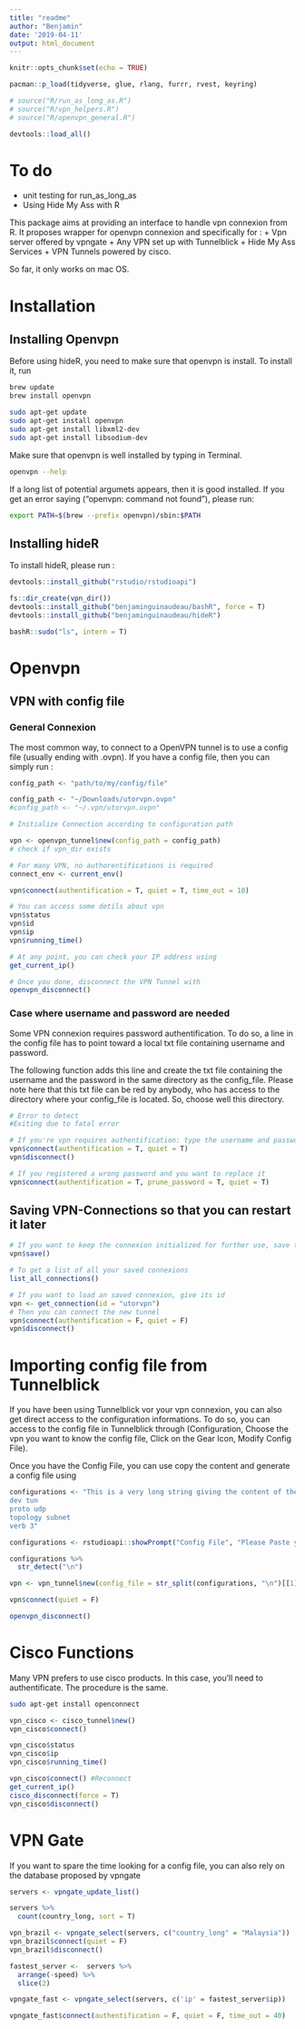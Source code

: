 ```yaml
---
title: "readme"
author: "Benjamin"
date: '2019-04-11'
output: html_document
---
```


```r
knitr::opts_chunk$set(echo = TRUE)

pacman::p_load(tidyverse, glue, rlang, furrr, rvest, keyring)

# source("R/run_as_long_as.R")
# source("R/vpn_helpers.R")
# source("R/openvpn_general.R")

devtools::load_all()

```

# To do
+ unit testing for run_as_long_as
+ Using Hide My Ass with R

This package aims at providing an interface to handle vpn connexion from R.
It proposes wrapper for openvpn connexion and specifically for : 
+ Vpn server offered by vpngate
+ Any VPN set up with Tunnelblick
+ Hide My Ass Services
+ VPN Tunnels powered by cisco. 

So far, it only works on mac OS. 

# Installation

## Installing Openvpn

Before using hideR, you need to make sure that openvpn is install. 
To install it, run

```bash
brew update
brew install openvpn
```

```bash
sudo apt-get update
sudo apt-get install openvpn
sudo apt-get install libxml2-dev
sudo apt-get install libsodium-dev
```


Make sure that openvpn is well installed by typing in Terminal.

```bash
openvpn --help

```

If a long list of potential argumets appears, then it is good installed. If you get an error saying ("openvpn: command not found"), please run: 

```bash
export PATH=$(brew --prefix openvpn)/sbin:$PATH
```

## Installing hideR

To install hideR, please run : 
```r
devtools::install_github("rstudio/rstudioapi")

fs::dir_create(vpn_dir())
devtools::install_github("benjaminguinaudeau/bashR", force = T)
devtools::install_github("benjaminguinaudeau/hideR")

bashR::sudo("ls", intern = T)
```

# Openvpn

## VPN with config file 

### General Connexion

The most common way, to connect to a OpenVPN tunnel is to use a config file (usually ending with .ovpn). If you have a config file, then you can simply run : 

```r
config_path <- "path/to/my/config/file"

config_path <- "~/Downloads/utorvpn.ovpn"
#config_path <- "~/.vpn/utorvpn.ovpn"

# Initialize Connection according to configuration path

vpn <- openvpn_tunnel$new(config_path = config_path)
# check if vpn_dir exists

# For many VPN, no authorentifications is required
connect_env <- current_env()

vpn$connect(authentification = T, quiet = T, time_out = 10)

# You can access some detils about vpn
vpn$status
vpn$id
vpn$ip
vpn$running_time()

# At any point, you can check your IP address using
get_current_ip()

# Once you done, disconnect the VPN Tunnel with
openvpn_disconnect()
```

### Case where username and password are needed

Some VPN connexion requires password authentification. To do so, a line in the config file has to point toward a local txt file containing username and password. 

The following function adds this line and create the txt file containing the username and the password in the same directory as the config_file. Please note here that this txt file can be red by anybody, who has access to the directory where your config_file is located. So, choose well this directory.


```r
# Error to detect
#Exiting due to fatal error

# If you're vpn requires authentification: type the username and password
vpn$connect(authentification = T, quiet = T)
vpn$disconnect()

# If you registered a wrong password and you want to replace it
vpn$connect(authentification = T, prune_password = T, quiet = T)
```

## Saving VPN-Connections so that you can restart it later 

```r

# If you want to keep the connexion initialized for further use, save the object
vpn$save()

# To get a list of all your saved connexions
list_all_connections()

# If you want to load an saved connexion, give its id
vpn <- get_connection(id = "utorvpn")
# Then you can connect the new tunnel
vpn$connect(authentification = F, quiet = F)
vpn$disconnect()

```

# Importing config file from Tunnelblick

If you have been using Tunnelblick vor your vpn connexion, you can also get direct access to the configuration informations. To do so, you can access to the config file in Tunnelblick through (Configuration, Choose the vpn you want to know the config file, Click on the Gear Icon, Modify Config File). 

Once you have the Config File, you can use copy the content and generate a config file using 

```r
configurations <- "This is a very long string giving the content of the config files copied from Tunelblick
dev tun
proto udp
topology subnet
verb 3"

configurations <- rstudioapi::showPrompt("Config File", "Please Paste your Config File")

configurations %>%
  str_detect("\n")

vpn <- vpn_tunnel$new(config_file = str_split(configurations, "\n")[[1]])

vpn$connect(quiet = F)

openvpn_disconnect()

```

# Cisco Functions

Many VPN prefers to use cisco products. In this case, you'll need to authentificate. The procedure is the same.


```bash
sudo apt-get install openconnect
```



```r

vpn_cisco <- cisco_tunnel$new()
vpn_cisco$connect()

vpn_cisco$status
vpn_cisco$ip
vpn_cisco$running_time()

vpn_cisco$connect() #Reconnect
get_current_ip()
cisco_disconnect(force = T)
vpn_cisco$disconnect()
```


# VPN Gate

If you want to spare the time looking for a config file, you can also rely on the database proposed by vpngate

```r
servers <- vpngate_update_list()

servers %>%
  count(country_long, sort = T)

vpn_brazil <- vpngate_select(servers, c("country_long" = "Malaysia"))
vpn_brazil$connect(quiet = F)
vpn_brazil$disconnect()

fastest_server <-  servers %>%
  arrange(-speed) %>%
  slice(2)

vpngate_fast <- vpngate_select(servers, c('ip' = fastest_server$ip))

vpngate_fast$connect(authentification = F, quiet = F, time_out = 40)



```



